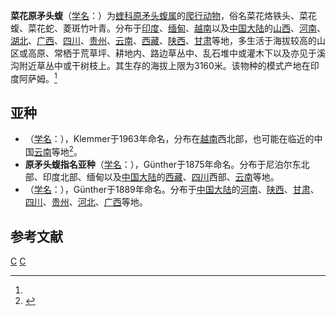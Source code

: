 {{Speciesbox 
| taxon = Protobothrops jerdonii 
| image = Protobothropsjerdonii.jpg
| binomial_authority = (Günther, 1875)<ref name='id4773'>{{cite web| url =http://www.bioinfo.cn/db05/BjdwSpecies.php?action=view&id=4773| title =菜花原矛头蝮| work =《中国动物物种编目数据库》| publisher =中国科学院微生物研究所| author =中国科学院动物研究所| accessdate =2009-04-11| deadurl =yes| archiveurl =https://web.archive.org/web/20160305053531/http://www.bioinfo.cn/db05/BjdwSpecies.php?action=view&id=4773| archivedate =2016-03-05}}</ref>
| range_map = Protobothrops jerdonii distribution.png
}}

'''菜花原矛头蝮'''（[[学名|学名]]：{{lang|la|''Protobothrops jerdonii''}}）为[[蝰科|蝰科]][[原矛头蝮属|原矛头蝮属]]的[[爬行动物|爬行动物]]，俗名菜花烙铁头、菜花蝮、菜花蛇、菱斑竹叶青。分布于[[印度|印度]]、[[缅甸|缅甸]]、[[越南|越南]]以及[[中国大陆|中国大陆]]的[[山西|山西]]、[[河南|河南]]、[[湖北|湖北]]、[[广西|广西]]、[[四川|四川]]、[[贵州|贵州]]、[[云南|云南]]、[[西藏|西藏]]、[[陕西|陕西]]、[[甘肃|甘肃]]等地，多生活于海拔较高的山区或高原、常栖于荒草坪、耕地内、路边草丛中、乱石堆中或灌木下以及亦见于溪沟附近草丛中或干树枝上。其生存的海拔上限为3160米。该物种的模式产地在印度阿萨姆。<ref name='id4773'/>

== 亚种 ==
*（[[学名|学名]]：{{lang|la|''Protobothrops jerdonii bourreti''}}），Klemmer于1963年命名，分布在[[越南|越南]]西北部，也可能在临近的中国[[云南|云南]]等地<ref name="ITIS">{{ITIS|ID=634917|taxon=Trimeresurus jerdonii|year=2007|date=5月25日}}</ref>。
*'''原矛头蝮指名亚种'''（[[学名|学名]]：{{lang|la|''Protobothrops jerdonii jerdonii''}}），Günther于1875年命名。分布于尼泊尔东北部、印度北部、缅甸以及[[中国大陆|中国大陆]]的[[西藏|西藏]]、[[四川|四川]]西部、[[云南|云南]]等地。
*（[[学名|学名]]：{{lang|la|''Protobothrops jerdonii xanthomelas''}}），Günther于1889年命名。分布于[[中国大陆|中国大陆]]的[[河南|河南]]、[[陕西|陕西]]、[[甘肃|甘肃]]、[[四川|四川]]、[[贵州|贵州]]、[[河北|河北]]、[[广西|广西]]等地。

== 参考文献 ==
{{reflist}}
{{Taxonbar}}

[[Category:1875年描述的动物|C]]
[[Category:原矛头蝮属|C]]
